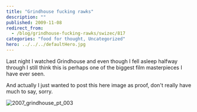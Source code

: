 ```yaml
---
title: "Grindhouse fucking rawks"
description: ""
published: 2009-11-08
redirect_from:
  - /blog/grindhouse-fucking-rawks/swizec/817
categories: "food for thought, Uncategorized"
hero: ../../../defaultHero.jpg
---
```


Last night I watched Grindhouse and even though I fell asleep halfway through I still think this is perhaps one of the biggest film masterpieces I have ever seen.

And actually I just wanted to post this here image as proof, don't really have much to say, sorry.

![2007_grindhouse_pt_003](https://swizec.com/wp-content/uploads/2009/11/2007_grindhouse_pt_003.jpg)
